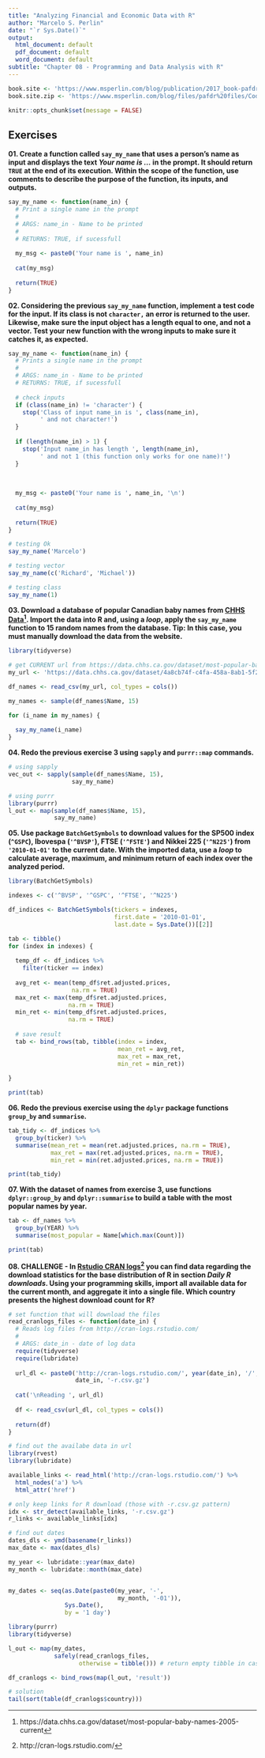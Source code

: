 ```yaml
---
title: "Analyzing Financial and Economic Data with R"
author: "Marcelo S. Perlin"
date: "`r Sys.Date()`"
output:
  html_document: default
  pdf_document: default
  word_document: default
subtitle: "Chapter 08 - Programming and Data Analysis with R"
---
```


```r
book.site <- 'https://www.msperlin.com/blog/publication/2017_book-pafdr-en/'
book.site.zip <- 'https://www.msperlin.com/blog/files/pafdr%20files/Code_Data_pafdR.zip'

knitr::opts_chunk$set(message = FALSE)
```


## Exercises 

**01. Create a function called `say_my_name` that uses a person's name as input and displays the text _Your name is ..._ in the prompt. It should return `TRUE` at the end of its execution. Within the scope of the function, use comments to describe the purpose of the function, its inputs, and outputs. **

```r
say_my_name <- function(name_in) {
  # Print a single name in the prompt
  #
  # ARGS: name_in - Name to be printed
  #
  # RETURNS: TRUE, if sucessfull
  
  my_msg <- paste0('Your name is ', name_in)
  
  cat(my_msg)
  
  return(TRUE)
}
```


**02. Considering the previous `say_my_name` function, implement a test code for the input. If its class is not `character,` an error is returned to the user. Likewise, make sure the input object has a length equal to one, and not a vector. Test your new function with the wrong inputs to make sure it catches it, as expected.**

```r
say_my_name <- function(name_in) {
  # Prints a single name in the prompt
  #
  # ARGS: name_in - Name to be printed
  # RETURNS: TRUE, if sucessfull
  
  # check inputs
  if (class(name_in) != 'character') {
    stop('Class of input name_in is ', class(name_in), 
         ' and not character!')
  }
  
  if (length(name_in) > 1) {
    stop('Input name_in has length ', length(name_in), 
         ' and not 1 (this function only works for one name)!')
  }
  
  
  
  my_msg <- paste0('Your name is ', name_in, '\n')
  
  cat(my_msg)
  
  return(TRUE)
}

# testing Ok
say_my_name('Marcelo')

# testing vector
say_my_name(c('Richard', 'Michael'))

# testing class
say_my_name(1)
```

**03. Download a database of popular Canadian baby names from [CHHS Data](https://data.chhs.ca.gov/dataset/most-popular-baby-names-2005-current)^[https://data.chhs.ca.gov/dataset/most-popular-baby-names-2005-current]. Import the data into R and, using a _loop_, apply the `say_my_name` function to 15 random names from the database. Tip: In this case, you must manually download the data from the website.**

```r
library(tidyverse)

# get CURRENT url from https://data.chhs.ca.gov/dataset/most-popular-baby-names-2005-current
my_url <- 'https://data.chhs.ca.gov/dataset/4a8cb74f-c4fa-458a-8ab1-5f2c0b2e22e3/resource/2bb8036b-8ce5-42e2-98e0-85ee2dca4093/download/top25babynames-by-sex-2005-2017.csv'

df_names <- read_csv(my_url, col_types = cols())

my_names <- sample(df_names$Name, 15)

for (i_name in my_names) {
  
  say_my_name(i_name)
}

```


**04. Redo the previous exercise 3 using `sapply` and `purrr::map` commands.**

```r
# using sapply
vec_out <- sapply(sample(df_names$Name, 15),
                  say_my_name)

# using purrr
library(purrr)
l_out <- map(sample(df_names$Name, 15),
             say_my_name)
```


**05. Use package `BatchGetSymbols` to download values for the SP500 index (`^GSPC`), Ibovespa (`'^BVSP'`), FTSE (`'^FSTE'`) and Nikkei 225 (`'^N225'`) from `'2010-01-01'` to the current date. With the imported data, use a _loop_ to calculate average, maximum, and minimum return of each index over the analyzed period.**

```r
library(BatchGetSymbols)

indexes <- c('^BVSP', '^GSPC', '^FTSE', '^N225')

df_indices <- BatchGetSymbols(tickers = indexes, 
                              first.date = '2010-01-01',
                              last.date = Sys.Date())[[2]]

tab <- tibble()
for (index in indexes) {
  
  temp_df <- df_indices %>%
    filter(ticker == index)
  
  avg_ret <- mean(temp_df$ret.adjusted.prices, 
                  na.rm = TRUE)
  max_ret <- max(temp_df$ret.adjusted.prices, 
                 na.rm = TRUE)
  min_ret <- min(temp_df$ret.adjusted.prices, 
                 na.rm = TRUE)
  
  # save result
  tab <- bind_rows(tab, tibble(index = index,
                               mean_ret = avg_ret, 
                               max_ret = max_ret, 
                               min_ret = min_ret))
  
}

print(tab)

```


**06. Redo the previous exercise using the `dplyr` package functions `group_by` and `summarise`.**

```r
tab_tidy <- df_indices %>%
  group_by(ticker) %>%
  summarise(mean_ret = mean(ret.adjusted.prices, na.rm = TRUE),
            max_ret = max(ret.adjusted.prices, na.rm = TRUE),
            min_ret = min(ret.adjusted.prices, na.rm = TRUE))

print(tab_tidy)
```


**07. With the dataset of names from exercise 3, use functions `dplyr::group_by` and `dplyr::summarise` to build a table with the most popular names by year.**

```r
tab <- df_names %>%
  group_by(YEAR) %>%
  summarise(most_popular = Name[which.max(Count)])

print(tab)
```


**08. CHALLENGE - In [Rstudio CRAN logs](http://cran-logs.rstudio.com/)^[http://cran-logs.rstudio.com/] you can find data regarding the download statistics for the base distribution of R in section _Daily R downloads_. Using your programming skills, import all available data for the current month, and aggregate it into a single file. Which country presents the highest download count for R? **

```r
# set function that will download the files
read_cranlogs_files <- function(date_in) {
  # Reads log files from http://cran-logs.rstudio.com/
  #
  # ARGS: date_in - date of log data
  require(tidyverse)
  require(lubridate)
  
  url_dl <- paste0('http://cran-logs.rstudio.com/', year(date_in), '/',
                   date_in, '-r.csv.gz')
  
  cat('\nReading ', url_dl)
  
  df <- read_csv(url_dl, col_types = cols())
  
  return(df)
}

# find out the availabe data in url
library(rvest)
library(lubridate)

available_links <- read_html('http://cran-logs.rstudio.com/') %>%
  html_nodes('a') %>%
  html_attr('href')

# only keep links for R download (those with -r.csv.gz pattern)
idx <- str_detect(available_links, '-r.csv.gz')
r_links <- available_links[idx]

# find out dates 
dates_dls <- ymd(basename(r_links))
max_date <- max(dates_dls)

my_year <- lubridate::year(max_date)
my_month <- lubridate::month(max_date)


my_dates <- seq(as.Date(paste0(my_year, '-', 
                               my_month, '-01')), 
                Sys.Date(), 
                by = '1 day')

library(purrr) 
library(tidyverse)

l_out <- map(my_dates, 
             safely(read_cranlogs_files, 
                    otherwise = tibble())) # return empty tibble in case of error

df_cranlogs <- bind_rows(map(l_out, 'result'))

# solution 
tail(sort(table(df_cranlogs$country)))
```
